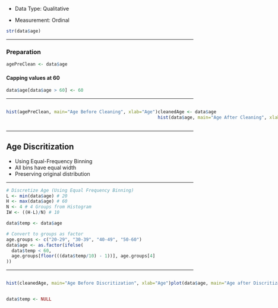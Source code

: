 -   Data Type: Qualitative

-   Measurement: Ordinal

```r
str(data$age)
```

------------------------------------------------------------------------

### Preparation

```r
agePreClean <- data$age
```

#### Capping values at 60

```r
data$age[data$age > 60] <- 60
```

------------------------------------------------------------------------

::: {style="display: flex;"}
<div>

```r
hist(agePreClean, main="Age Before Cleaning", xlab="Age")
```

</div>

<div>

```r
cleanedAge <- data$age
hist(data$age, main="Age After Cleaning", xlab="Age")
```

</div>
:::

------------------------------------------------------------------------

## Age Discritization

-   Using Equal-Frequency Binning
-   All bins have equal width
-   Preserving original distribution

------------------------------------------------------------------------

```r
# Discretize Age (Using Equal Frequency Binning)
L <- min(data$age) # 20
H <- max(data$age) # 60
N <- 4 # 4 Groups from Histogram
IW <- ((H-L)/N) # 10

data$temp <- data$age

# Convert to groups as factor
age.groups <- c("20-29", "30-39", "40-49", "50-60") 
data$age <- as.factor(ifelse(
  data$temp < 60,
  age.groups[floor(((data$temp/10) - 1))], age.groups[4]
))
```

------------------------------------------------------------------------

::: {style="display: flex;"}
<div>

```r
hist(cleanedAge, main="Age Before Discritization", xlab="Age")
```

</div>

<div>

```r
plot(data$age, main="Age after Discritization", xlab="Age")
```

</div>
:::

```r
data$temp <- NULL
```
